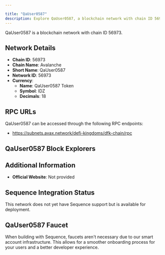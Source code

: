 ```yaml
---

title: "QaUser0587"
description: Explore QaUser0587, a blockchain network with chain ID 56973. Learn about its native currency, QaUser0587 Token, and how to interact with the network.
---
```




QaUser0587 is a blockchain network with chain ID 56973.

## Network Details

- **Chain ID**: 56973
- **Chain Name**: Avalanche
- **Short Name**: QaUser0587
- **Network ID**: 56973
- **Currency**: 
  - **Name**: QaUser0587 Token
  - **Symbol**: IDZ
  - **Decimals**: 18

## RPC URLs

QaUser0587 can be accessed through the following RPC endpoints:

- https://subnets.avax.network/defi-kingdoms/dfk-chain/rpc

## QaUser0587 Block Explorers



## Additional Information

- **Official Website**: Not provided

## Sequence Integration Status

This network does not yet have Sequence support but is available for deployment.

## QaUser0587 Faucet

When building with Sequence, faucets aren't necessary due to our smart account infrastructure. This allows for a smoother onboarding process for your users and a better developer experience.
